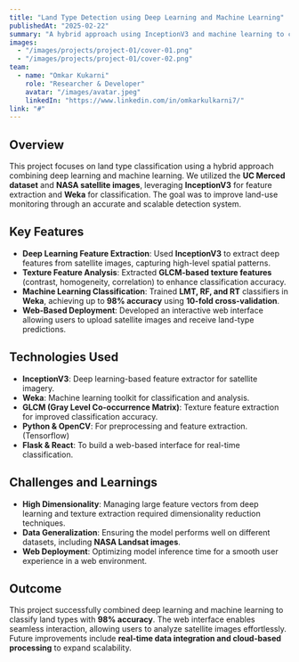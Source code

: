 ```yaml
---
title: "Land Type Detection using Deep Learning and Machine Learning"
publishedAt: "2025-02-22"
summary: "A hybrid approach using InceptionV3 and machine learning to classify land types from satellite images, achieving 98% accuracy."
images:
  - "/images/projects/project-01/cover-01.png"
  - "/images/projects/project-01/cover-02.png"
team:
  - name: "Omkar Kukarni"
    role: "Researcher & Developer"
    avatar: "/images/avatar.jpeg"
    linkedIn: "https://www.linkedin.com/in/omkarkulkarni7/"
link: "#"
---
```


## Overview

This project focuses on land type classification using a hybrid approach combining deep learning and machine learning. We utilized the **UC Merced dataset** and **NASA satellite images**, leveraging **InceptionV3** for feature extraction and **Weka** for classification. The goal was to improve land-use monitoring through an accurate and scalable detection system.

## Key Features

- **Deep Learning Feature Extraction**: Used **InceptionV3** to extract deep features from satellite images, capturing high-level spatial patterns.
- **Texture Feature Analysis**: Extracted **GLCM-based texture features** (contrast, homogeneity, correlation) to enhance classification accuracy.
- **Machine Learning Classification**: Trained **LMT, RF, and RT** classifiers in **Weka**, achieving up to **98% accuracy** using **10-fold cross-validation**.
- **Web-Based Deployment**: Developed an interactive web interface allowing users to upload satellite images and receive land-type predictions.

## Technologies Used

- **InceptionV3**: Deep learning-based feature extractor for satellite imagery.
- **Weka**: Machine learning toolkit for classification and analysis.
- **GLCM (Gray Level Co-occurrence Matrix)**: Texture feature extraction for improved classification accuracy.
- **Python & OpenCV**: For preprocessing and feature extraction.(Tensorflow)
- **Flask & React**: To build a web-based interface for real-time classification.

## Challenges and Learnings

- **High Dimensionality**: Managing large feature vectors from deep learning and texture extraction required dimensionality reduction techniques.
- **Data Generalization**: Ensuring the model performs well on different datasets, including **NASA Landsat images**.
- **Web Deployment**: Optimizing model inference time for a smooth user experience in a web environment.

## Outcome

This project successfully combined deep learning and machine learning to classify land types with **98% accuracy**. The web interface enables seamless interaction, allowing users to analyze satellite images effortlessly. Future improvements include **real-time data integration and cloud-based processing** to expand scalability.
